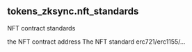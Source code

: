## tokens_zksync.nft_standards 
NFT contract standards


<ParamField path="contract_address">
the NFT contract address
</ParamField>
<ParamField path="standard">
The NFT standard erc721/erc1155/...
</ParamField>
